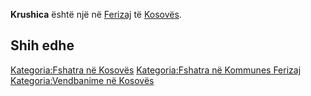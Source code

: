 {{Fshat në 
 | Emri                = Krushica
 | EmriAlt                = 
 | NAME_SHORT_FORM=      
 | NAME_GENERIC=      
 | NAME_SORT_NAME_RO=      KRUSHICA
 | FULL_NAME_RO = Krushica
 | FULL_NAME_ND_RO=Krushica
 | SORT_NAME_RG=KRUSHICA
 | FULL_NAME_RG=Krushica
 | FULL_NAME_ND_RG=Krushica
 | SRP_NAME_SHORT_FORM=      
 | SRP_NAME_GENERIC=      
 | SRP_NAME_SORT_NAME_RO=      
 | SRP_FULL_NAME_RO = 
 | SRP_FULL_NAME_ND_RO=
 | SRP_SORT_NAME_RG=
 | SRP_FULL_NAME_RG=
 | SRP_FULL_NAME_ND_RG=
 | Emri (Rasa dhanore) = 
 | Figura              = 
 | Shteti              = Kosovo
 | Komuna              = Ferizaj
 | Kodi postar         = 
 | Sipërfaqja          = 

 | Popullsia           = 

 | Regj. i popullsisë  = 
 | Dend. e popullsisë  = 
 | Faqja zyrtare       = 
 <!--- Koordinatat ----> 
 | Gjerësia            = 42.363611
 | Gjatësia            = 20.935
 | Lartësia            = 
}}
'''Krushica''' është një [[]] në [[Ferizaj]] të [[Kosovës]].

<!-- == Gjeografia == -->
<!-- == Historia == -->
<!-- == Demografia == -->
== Shih edhe ==
{{Komuna Ferizaj}}
{{Kosovo-Administrata-Cung}}

[[Kategoria:Fshatra në Kosovës]]
[[Kategoria:Fshatra në Kommunes Ferizaj]]
[[Kategoria:Vendbanime në Kosovës]]